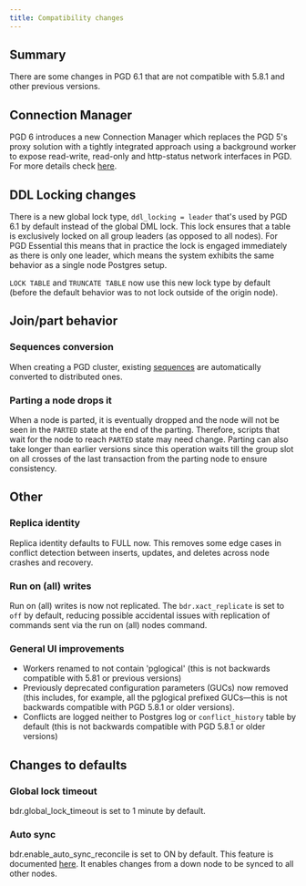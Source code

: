 ```yaml
---
title: Compatibility changes
---
```


## Summary

There are some changes in PGD 6.1 that are not compatible with 5.8.1 and other previous versions.

## Connection Manager 

PGD 6 introduces a new Connection Manager which replaces the PGD 5's proxy solution with a tightly integrated approach using a background worker to expose read-write, read-only and http-status network interfaces in PGD. 
For more details check [here](/pgd/latest/reference/connection-manager/).

## DDL Locking changes

There is a new global lock type, `ddl_locking = leader` that's used by PGD 6.1 by default instead of the global DML lock.
This lock ensures that a table is exclusively locked on all group leaders (as opposed to all nodes).
For PGD Essential this means that in practice the lock is engaged immediately as there is only one leader, which means the system exhibits the same behavior as a single node Postgres setup.

`LOCK TABLE` and `TRUNCATE TABLE` now use this new lock type by default (before the default behavior was to not lock outside of the origin node).

## Join/part behavior

### Sequences conversion

When creating a PGD cluster, existing [sequences](/pgd/6.1/reference/sequences.mdx) are automatically converted to distributed ones.

### Parting a node drops it

When a node is parted, it is eventually dropped and the node will not be seen in the `PARTED` state at the end of the parting.
Therefore, scripts that wait for the node to reach `PARTED` state may need change.
Parting can also take longer than earlier versions since this operation waits till the group slot on all crosses of the last transaction from the parting node to ensure consistency.

## Other

### Replica identity

Replica identity defaults to FULL now.
This removes some edge cases in conflict detection between inserts, updates, and deletes across node crashes and recovery.

### Run on (all) writes

Run on (all) writes is now not replicated.
The `bdr.xact_replicate` is set to `off` by default, reducing possible accidental issues with replication of commands sent via the run on (all) nodes command.

### General UI improvements

- Workers renamed to not contain 'pglogical' (this is not backwards compatible with 5.81 or previous versions)
- Previously deprecated configuration parameters (GUCs) now removed (this includes, for example, all the pglogical prefixed GUCs—this is not backwards compatible with PGD 5.8.1 or older versions).
- Conflicts are logged neither to Postgres log or `conflict_history` table by default (this is not backwards compatible with PGD 5.8.1 or older versions)

## Changes to defaults

### Global lock timeout

bdr.global_lock_timeout is set to 1 minute by default.

### Auto sync

bdr.enable_auto_sync_reconcile is set to ON by default.
This feature is documented [here](pgd/latest/reference/node_management/automatic_sync/).
It enables changes from a down node to be synced to all other nodes.